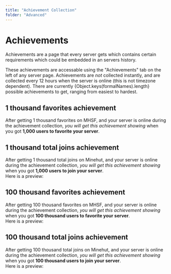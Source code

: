 ```yaml
---
title: "Achievement Collection"
folder: "Advanced"
---
```



# Achievements
Achievements are a page that every server gets which contains certain requirements which could be embedded in an servers history.

<Separator/>

These achievements are accessable using the "Achievements" tab on the left of any server page.
Achievements are *not* collected instantly, and are collected every 12 hours when the server is online (this is not timezone dependent).
There are currently {Object.keys(formalNames).length} possible achievements to get, ranging from easiest to hardest.

## 1 thousand favorites achievement
After getting 1 thousand favorites on MHSF, and your server is online during the achievement collection, *you will get this achievement showing* when you got **1,000 users to favorite your server**.
<AchievementPreview title="has1kFavorites"/>

## 1 thousand total joins achievement
After getting 1 thousand total joins on Minehut, and your server is online during the achievement collection, *you will get this achievement showing* when you got **1,000 users to join your server**.
<br/> Here is a preview:
<AchievementPreview title="has1kTotalJoins"/>

## 100 thousand favorites achievement
After getting 100 thousand favorites on MHSF, and your server is online during the achievement collection, *you will get this achievement showing* when you got **100 thousand users to favorite your server**.
<br/> Here is a preview:
<AchievementPreview title="has100kFavorites"/>

## 100 thousand total joins achievement
After getting 100 thousand total joins on Minehut, and your server is online during the achievement collection, *you will get this achievement showing* when you got **100 thousand users to join your server**.
<br/> Here is a preview:
<AchievementPreview title="has100kTotalJoins"/>
